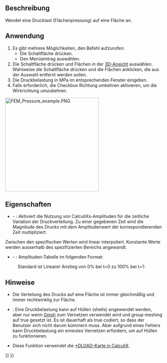 <languages/>

{{Docnav/de
|[[FEM_ConstraintForce/de|RandbedingungKraft]]
|[[FEM_ConstraintCentrif/de|RandbedingungZentrif]]
|[[FEM_Workbench/de|FEM]]
|IconL=FEM_ConstraintForce.svg
|IconR=FEM_ConstraintCentrif.svg
|IconC=Workbench_FEM.svg
}}

{{GuiCommandContainer|
{{GuiCommand/de
|Name=FEM ConstraintPressure
|Name/de=FEM RandbedingungDruck
|MenuLocation=Modell → Mechanische Randbedingungen und Belastungen → Druckbelastung
|Workbenches=[[FEM_Workbench/de|FEM]]
|SeeAlso=[[FEM_ConstraintForce/de|FEM RandbedingungKraft]]
}}
{{GuiCommandFemInfo/de
|Solvers=CalculiX, Elmer
}}
}}

<span id="Description"></span>
==Beschreibung==

Wendet eine Drucklast (Flächenpressung) auf eine Fläche an.

<span id="Usage"></span>
==Anwendung==

# Es gibt mehrere Möglichkeiten, den Befehl aufzurufen:
#* Die Schaltfläche {{Button|[[Image:FEM_ConstraintPressure.svg|16px]] [[FEM_ConstraintPressure/de|Druckbelastung]]}} drücken.
#* Den Menüeintrag {{MenuCommand|Modell → Mechanische Randbedingungen und Belastungen → [[Image:FEM_ConstraintPressure.svg|16px]] Druckbelastung}} auswählen.
# Die Schaltfläche {{Button|Hinzufügen}} drücken und Flächen in der [[3D_view/de|3D-Ansicht]] auswählen. Wahlweise die Schaltfläche {{Button|Entfernen}} drücken und die Flächen anklicken, die aus der Auswahl entfernt werden sollen.
# Die Druckbelastung in MPa im entsprechenden Fenster eingeben.
# Falls erforderlich, die Checkbox Richtung umkehren aktivieren, um die Wirkrichtung umzukehren.

[[Image:FEM_Pressure_example.PNG|300px]]
{{Caption|Druckbelastung auf einen Zylinder aufgebracht}}

<span id="Properties"></span>
==Eigenschaften==

* {{PropertyData|Enable Amplitude}} - {{Version|1.1}}: Aktiviert die Nutzung von CalculiXs-Amplituden für die zeitliche Variation der Druckverteilung. Zu einer gegebenen Zeit wird die Magnitude des Drucks mit dem Amplitudenwert der korrespondierenden Zeit multipliziert.
Zwischen den spezifischen Werten wird linear interpoliert. Konstante Werte werden ausserhalb des spezifizierten Bereichs angewandt.
* {{PropertyData|Amplitude Values}} - {{Version|1.1}}: Amplituden-Tabelle im folgenden Format:

: {{Code|lang=text|code=
time_1, amplitude_value_1
...
}}

: Standard ist Linearer Anstieg von 0% bei t=0 zu 100% bei t=1:

: {{Code|lang=text|code=
0, 0
1, 1
}}

<span id="Notes"></span>
==Hinweise==

* Die Verteilung des Drucks auf eine Fläche ist immer gleichmäßig und immer rechtwinklig zur Fläche.

* {{VersionMinus/de|0.21}}: Eine Druckbelastung kann auf Hüllen (shells) angewendet werden, aber nur wenn [[FEM_MeshGmshFromShape/de|Gmsh]] zum Vernetzen verwendet wird und group meshing auf true gesetzt ist. Es ist dauerhaft als true codiert, so dass der Benutzer sich nicht darum kümmern muss. Aber aufgrund eines Fehlers kann Druckbelastung ein erneutes Vernetzen erfordern, um auf Hüllen zu funktionieren.
* Diese Funktion verwendet die [https://web.mit.edu/calculix_v2.7/CalculiX/ccx_2.7/doc/ccx/node190.html *DLOAD-Karte in CalculiX].


{{Docnav/de
|[[FEM_ConstraintForce/de|RandbedingungKraft]]
|[[FEM_ConstraintCentrif/de|RandbedingungZentrif]]
|[[FEM_Workbench/de|FEM]]
|IconL=FEM_ConstraintForce.svg
|IconR=FEM_ConstraintCentrif.svg
|IconC=Workbench_FEM.svg
}}

{{FEM Tools navi{{#translation:}}}}
{{Userdocnavi{{#translation:}}}}